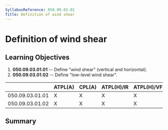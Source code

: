 ```yaml
---
SyllabusReference: 050.09.03.01
Title: Definition of wind shear
---
```


# Definition of wind shear

## Learning Objectives

1.  **050.09.03.01.01** -- Define "wind shear" (vertical and horizontal).
2.  **050.09.03.01.02** -- Define "low-level wind shear".

|                 | ATPL(A) | CPL(A) | ATPL(H)/IR | ATPL(H)/VFR | CPL(H) | IR  | CBIR(A) |
| --------------- | ------- | ------ | ---------- | ----------- | ------ | --- | ------- |
| 050.09.03.01.01 | X       | X      | X          | X           | X      | X   | X       |
| 050.09.03.01.02 | X       | X      | X          | X           | X      | X   | X       |

## Summary
